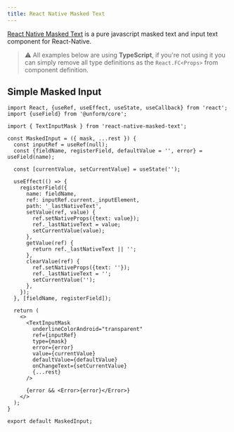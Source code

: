 ```yaml
---
title: React Native Masked Text
---
```


[React Native Masked Text](https://github.com/benhurott/react-native-masked-text) is a pure javascript masked text and input text component for React-Native.

> ⚠️ All examples below are using **TypeScript**, if you're not using it you can simply remove all type definitions as the `React.FC<Props>` from component definition.

## Simple Masked Input

```tsx lineNumbers=true
import React, {useRef, useEffect, useState, useCallback} from 'react';
import {useField} from '@unform/core';

import { TextInputMask } from 'react-native-masked-text';

const MaskedInput = ({ mask, ...rest }) {
  const inputRef = useRef(null);
  const {fieldName, registerField, defaultValue = '', error} = useField(name);

  const [currentValue, setCurrentValue] = useState('');

  useEffect(() => {
    registerField({
      name: fieldName,
      ref: inputRef.current._inputElement,
      path: '_lastNativeText',
      setValue(ref, value) {
        ref.setNativeProps({text: value});
        ref._lastNativeText = value;
        setCurrentValue(value);
      },
      getValue(ref) {
        return ref._lastNativeText || '';
      },
      clearValue(ref) {
        ref.setNativeProps({text: ''});
        ref._lastNativeText = '';
        setCurrentValue('');
      },
    });
  }, [fieldName, registerField]);

  return (
    <>
      <TextInputMask
        underlineColorAndroid="transparent"
        ref={inputRef}
        type={mask}
        error={error}
        value={currentValue}
        defaultValue={defaultValue}
        onChangeText={setCurrentValue}
        {...rest}
      />

      {error && <Error>{error}</Error>}
    </>
  );
}

export default MaskedInput;
```
